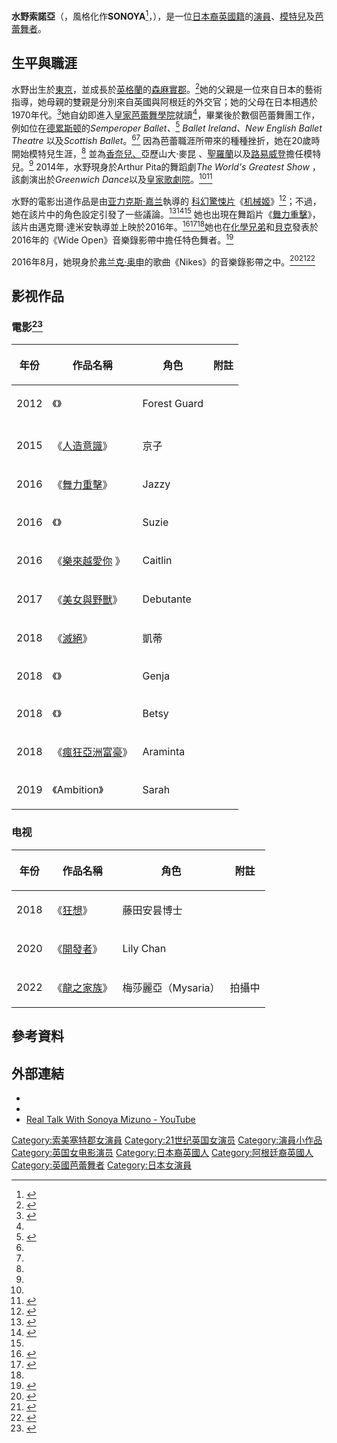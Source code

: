 {{noteTA
|G1=Movie
|G2=Show
|G3=TV
}}
{{Infobox person
| name = 水野索諾亞<br/>Sonoya Mizuno
| birth_date = {{birth date and age|1986|7|1|df=yes}}
| birth_place = {{JPN}}[[東京|東京]]
| occupation = 演員、舞者、模特兒
| years_active = 2012年至今
}}
'''水野索諾亞'''（{{Nihongo|'''Sonoya Mizuno'''|ソノヤ・ミズノ}}，風格化作'''SONOYA'''<ref name="Mail 2012">{{cite web|url=http://www.dailymail.co.uk/home/you/article-2161039/Future-stars-given-step-revolutionary-new-ballet-company.html|title=Ballet's got talent|accessdate=5 February 2015|publisher=Daily Mail|last1=Slater|first1=Lidya|archive-date=2016-03-04|archive-url=https://web.archive.org/web/20160304081849/http://www.dailymail.co.uk/home/you/article-2161039/Future-stars-given-step-revolutionary-new-ballet-company.html|dead-url=no}}</ref>，{{bd|1986年|7月1日|catIdx=Mizuno, Sonoya}}），是一位[[日本|日本裔]][[英国|英國籍]]的[[演員|演員]]、[[模特兒|模特兒]]及[[芭蕾舞者|芭蕾舞者]]。

== 生平與職涯 ==
水野出生於[[東京|東京]]，並成長於[[英格兰|英格蘭]]的[[森麻實郡|森麻實郡]]。<ref name="Herald">{{Cite web|url=http://www.heraldscotland.com/business/film/15-for-2015-sonoya-mizuno.115151930|title=15 for 2015: Sonoya Mizuno|accessdate=5 February 2015|publisher=Herald Scotland|archive-date=2015-05-23|archive-url=https://web.archive.org/web/20150523110717/http://www.heraldscotland.com/business/film/15-for-2015-sonoya-mizuno.115151930|dead-url=no}}</ref>她的父親是一位來自日本的藝術指導，她母親的雙親是分別來自英國與阿根廷的外交官；她的父母在日本相遇於1970年代。<ref>{{Cite news|url=http://www.interviewmagazine.com/film/sonoya-mizuno|title=Sonoya MIZUNO|newspaper=Interview Magazine|accessdate=2016-12-26|archive-date=2016-12-26|archive-url=https://web.archive.org/web/20161226151515/http://www.interviewmagazine.com/film/sonoya-mizuno|dead-url=no}}</ref>她自幼即進入[[皇家芭蕾舞學院|皇家芭蕾舞學院]]就讀<ref name="Mail 2012"/>，畢業後於數個芭蕾舞團工作，例如位在[[德累斯顿|德累斯顿]]的''Semperoper Ballet、''<ref name="HDS">{{Cite web|url=http://www.highstrungdancemovie.com/flv_portfolio/sonoya-mizuno-jazzy/|title=Sonoya Mizuno|accessdate=5 February 2015|publisher=High Strung Dance Movie|deadurl=yes|archiveurl=https://web.archive.org/web/20150205120922/http://www.highstrungdancemovie.com/flv_portfolio/sonoya-mizuno-jazzy/|archivedate=2015年2月5日}}</ref> ''Ballet Ireland、New English Ballet Theatre'' 以及''Scottish Ballet''。<ref name="Mail 2012"/><ref name="Herald"/> 因為芭蕾職涯所帶來的種種挫折，她在20歲時開始模特兒生涯，<ref name="Mail 2012"/> 並為[[香奈儿|香奈兒、]]亞歷山大·麥昆 、[[伊夫圣洛朗|聖羅蘭]]以及[[路易威登|路易威登]]擔任模特兒。<ref name="Herald"/> 2014年，水野現身於Arthur Pita的舞蹈劇''The World's Greatest Show'' ，該劇演出於''Greenwich Dance''以及[[皇家歌劇院|皇家歌劇院]]。<ref name="HDS"/><ref>{{cite web|url=http://www.roh.org.uk/news/ladies-and-gentlemen-how-long-can-they-last-the-disturbing-1930s-craze-of-dance-marathons-|title=‘Ladies and gentlemen, how long can they last?’: The disturbing 1930s craze of dance marathons|accessdate=5 February 2015|publisher=Royal Opera House|last1=Thomas|first1=Rachel}}</ref>

水野的電影出道作品是由[[亚力克斯·嘉兰|亚力克斯·嘉兰]]執導的 [[科學幻想|科幻]][[驚悚|驚悚片]]《[[机械姬|机械姬]]》<ref>{{Cite web|url=http://www.rottentomatoes.com/m/ex_machina/|title=Ex Machina|accessdate=5 February 2015|publisher=Rotten Tomatoes|archive-date=2016-02-05|archive-url=https://web.archive.org/web/20160205122119/http://www.rottentomatoes.com/m/ex_machina/|dead-url=no}}</ref>；不過，她在該片中的角色設定引發了一些議論。<ref>{{Cite web|url=http://multiasianfamilies.blogspot.tw/2015/05/how-ex-machina-abuses-women-of-color.html|title=How 'Ex Machina' Abuses Women of Color & Nobody Cares Cause It's Smart|accessdate=2016-12-27|work=multiasianfamilies.blogspot.tw|archive-date=2016-12-27|archive-url=https://web.archive.org/web/20161227075650/http://multiasianfamilies.blogspot.tw/2015/05/how-ex-machina-abuses-women-of-color.html|dead-url=no}}</ref><ref>{{Cite web|url=https://rosemaryspixie.com/2015/04/26/ex-machina-and-the-puppetry-of-the-patriarch/|title=Ex Machina and the Puppetry of the Patriarch|accessdate=2016-12-27|date=2015-04-26|work=rosemary's pixie|archive-date=2016-12-27|archive-url=https://web.archive.org/web/20161227080048/https://rosemaryspixie.com/2015/04/26/ex-machina-and-the-puppetry-of-the-patriarch/|dead-url=no}}</ref><ref name="Herald"/> 她也出現在舞蹈片《[[舞力重擊|舞力重擊]]》，該片由邁克爾·達米安執導並上映於2016年。<ref>{{Cite web|url=http://movie.yam.com/article/166569|title=電影特區-俄羅斯舞團首位美裔舞者琪南坎帕 大銀幕處女作  《舞力重擊》高難度舞步全親自上陣 《人造意識》水野索諾亞 競飆舞技大秀姣好身段|accessdate=2016-12-27|work=電影特區|archive-date=2016-12-27|archive-url=https://web.archive.org/web/20161227075111/http://movie.yam.com/article/166569|dead-url=no}}</ref><ref>{{Cite news|url=http://www.cna.com.tw/news/amov/201607040118-1.aspx|title=舞力重擊高難度舞步 主演親自上陣|last=中央通訊社|first=|date=|work=|accessdate=2016-12-27|archive-date=2016-12-27|archive-url=https://web.archive.org/web/20161227074708/http://www.cna.com.tw/news/amov/201607040118-1.aspx|dead-url=no}}</ref><ref name="HDS"/>她也在[[化學兄弟|化學兄弟]]和[[貝克_(歌手)|貝克]]發表於2016年的《Wide Open》音樂錄影帶中擔任特色舞者。<ref>{{Citation|last=ChemicalBrothersVEVO|title=The Chemical Brothers - Wide Open ft. Beck|date=2016-01-25|url=https://www.youtube.com/watch?v=BC2dRkm8ATU|accessdate=2016-12-26|archive-date=2016-12-25|archive-url=https://web.archive.org/web/20161225124058/https://www.youtube.com/watch?v=BC2dRkm8ATU|dead-url=no}}</ref>

2016年8月，她現身於[[弗兰克·奥申|弗兰克·奥申]]的歌曲《Nikes》的音樂錄影帶之中。<ref>{{Cite web|url=https://vimeo.com/179791907|title=Frank Ocean - 'Nikes'|accessdate=2016-12-27|work=Vimeo|archive-date=2016-12-27|archive-url=https://web.archive.org/web/20161227073607/https://vimeo.com/179791907|dead-url=no}}</ref><ref>{{Cite news|url=http://www.weareresonate.com/2016/10/interview-sonoya-mizuno-i-dont-fit-easily-casting-moulds-i-considered-different/|title=INTERVIEW: Sonoya Mizuno - "I don’t fit easily into casting moulds because I am considered different" - Resonate|date=2016-10-18|newspaper=Resonate|accessdate=2016-12-27|language=en-GB|archive-date=2016-12-27|archive-url=https://web.archive.org/web/20161227072103/http://www.weareresonate.com/2016/10/interview-sonoya-mizuno-i-dont-fit-easily-casting-moulds-i-considered-different/|dead-url=yes}}</ref><ref>{{Cite news|url=http://www.marieclaire.com/celebrity/news/a23630/la-la-land-actress-sonoya-mizuno/|title='La La Land' Actress Sonoya Mizuno Is, Like You, Obsessed with Food|date=2016-11-15|newspaper=Marie Claire|accessdate=2016-12-27|archive-date=2016-12-27|archive-url=https://web.archive.org/web/20161227074419/http://www.marieclaire.com/celebrity/news/a23630/la-la-land-actress-sonoya-mizuno/|dead-url=no}}</ref>

==影视作品==
=== 電影<ref>{{Cite web|url=http://www.metacritic.com/person/sonoya-mizuno?filter-options=movies|title=Sonoya Mizuno|accessdate=2016-12-27|work=Metacritic|archive-date=2016-12-27|archive-url=https://web.archive.org/web/20161227080357/http://www.metacritic.com/person/sonoya-mizuno?filter-options=movies|dead-url=no}}</ref> ===
{| class="wikitable" 
!年份
!作品名稱
!角色
!附註
|-
| 2012
| 《{{link-en|維納斯之欲|Venus in Eros|維納斯之欲}}》
| Forest Guard 
|
|-
|-
| 2015
| 《[[人造意識|人造意識]]》
| 京子
|
|-
| 2016
| 《[[舞力重擊|舞力重擊]]》
| Jazzy
|
|-
| 2016
| 《{{link-en|野貓農莊|Alleycats|野貓農莊}}》
| Suzie
|
|-
| 2016
| 《[[樂來越愛你|樂來越愛你]] 》
| Caitlin
|
|-
|2017
|《[[美女與野獸_(2017年電影)|美女與野獸]]》
|Debutante 
|
|-
|2018
|《[[滅絕_(電影)|滅絕]]》
| 凱蒂
|
|-
|2018
|《{{link-en|安娜的一切|All About Nina|安娜的一切}}》
| Genja
|
|-
|2018
|《{{link-en|國內人|The Domestics|國內人}}》
| Betsy 
|
|-
|2018
|《[[瘋狂亞洲富豪|瘋狂亞洲富豪]]》
|Araminta
|
|-
|2019
|《Ambition》
|Sarah
|
|}

=== 电视===
{| class="wikitable" 
!年份
!作品名稱
!角色
!附註
|-
|2018
|《[[狂想_(電視劇)|狂想]]》
| 藤田安昙博士
|
|-
|2020
|《[[開發者_(2020年電視劇)|開發者]]》
|Lily Chan
|
|-
|2022
|《[[龍之家族_(電視劇)|龍之家族]]》
| 梅莎麗亞（Mysaria）
| 拍攝中
|}

== 參考資料 ==
{{Reflist|2}}

== 外部連結 ==
* {{Imdb name|4420495}}
* {{instagram|sonoya}}
* [https://www.youtube.com/watch?v=zdaczs2SuXk Real Talk With Sonoya Mizuno - YouTube] {{Wayback|url=https://www.youtube.com/watch?v=zdaczs2SuXk |date=20171014140932 }}{{英文}}

{{DEFAULTSORT: Mizuno, Sonoya}}
[[Category:索美塞特郡女演員|Category:索美塞特郡女演員]]
[[Category:21世纪英国女演员|Category:21世纪英国女演员]]
[[Category:演員小作品|Category:演員小作品]]
[[Category:英国女电影演员|Category:英国女电影演员]]
[[Category:日本裔英國人|Category:日本裔英國人]]
[[Category:阿根廷裔英國人|Category:阿根廷裔英國人]]
[[Category:英國芭蕾舞者|Category:英國芭蕾舞者]]
[[Category:日本女演員|Category:日本女演員]]